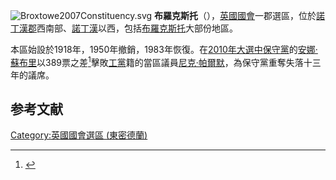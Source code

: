 [[File:Broxtowe2007Constituency.svg|right]]
'''布羅克斯托'''（{{lang-en|Broxtowe}}），[[英國|英國]][[英國國會|國會]]一郡選區，位於[[諾丁漢郡|諾丁漢郡]]西南部、[[諾丁漢|諾丁漢]]以西，包括[[布羅克斯托|布羅克斯托]]大部份地區。

本區始設於1918年，1950年撤銷，1983年恢復。在[[2010年英國大選|2010年大選中]][[保守黨_(英國)|保守黨]]的[[安娜·蘇布里|安娜·蘇布里]]以389票之差<ref name="">{{cite news
|publisher=[[英國廣播公司|英國廣播公司]]
|date=2010年5月7日
|title=Election 2010/Constituency/Broxtowe
|url=http://news.bbc.co.uk/1/shared/election2010/results/constituency/a78.stm
|accessdate=2010年9月30日
|archive-date=2017年9月4日
|archive-url=https://web.archive.org/web/20170904232510/http://news.bbc.co.uk/1/shared/election2010/results/constituency/a78.stm
|dead-url=no
}}</ref>擊敗[[工黨_(英國)|工黨]]籍的當區議員[[尼克·帕爾默|尼克·帕爾默]]，為保守黨重奪失落十三年的議席。

==参考文献==
<div class="references-small">
<references></references>
</div>

{{DEFAULTSORT:Broxtowe (UK Parliament constituency)}}
[[Category:英國國會選區_(東密德蘭)|Category:英國國會選區 (東密德蘭)]]